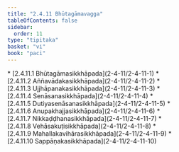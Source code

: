 ```yaml
---
title: "2.4.11 Bhūtagāmavagga"
tableOfContents: false
sidebar:
  order: 11
type: "tipitaka"
basket: "vi"
book: "paci"
---
```



<DynamicBreadcrumb />



<TableOfContents book="paci" section="2.4.11">
* [2.4.11.1 Bhūtagāmasikkhāpada](2-4-11/2-4-11-1)
* [2.4.11.2 Aññavādakasikkhāpada](2-4-11/2-4-11-2)
* [2.4.11.3 Ujjhāpanakasikkhāpada](2-4-11/2-4-11-3)
* [2.4.11.4 Senāsanasikkhāpada](2-4-11/2-4-11-4)
* [2.4.11.5 Dutiyasenāsanasikkhāpada](2-4-11/2-4-11-5)
* [2.4.11.6 Anupakhajjasikkhāpada](2-4-11/2-4-11-6)
* [2.4.11.7 Nikkaḍḍhanasikkhāpada](2-4-11/2-4-11-7)
* [2.4.11.8 Vehāsakuṭisikkhāpada](2-4-11/2-4-11-8)
* [2.4.11.9 Mahallakavihārasikkhāpada](2-4-11/2-4-11-9)
* [2.4.11.10 Sappāṇakasikkhāpada](2-4-11/2-4-11-10)
</TableOfContents>
